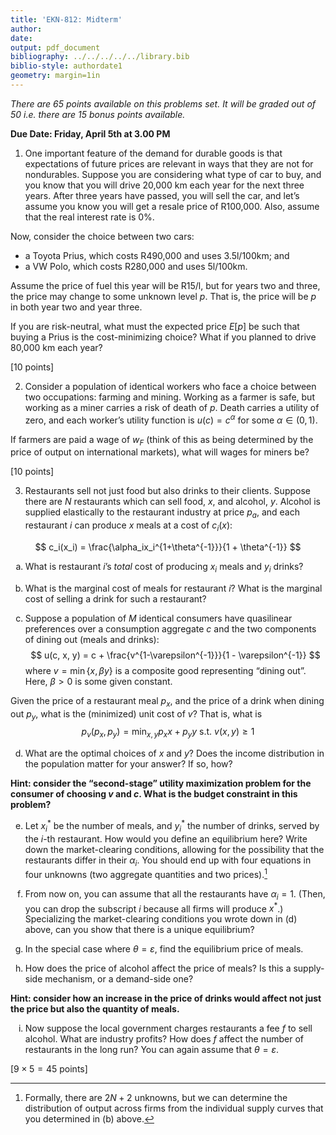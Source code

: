 ```yaml
---
title: 'EKN-812: Midterm'
author:
date: 
output: pdf_document
bibliography: ../../../../../library.bib
biblio-style: authordate1
geometry: margin=1in
---
```


_There are 65 points available on this problems set. It will be graded out of 50 i.e. there are 15 bonus points available._

**Due Date: Friday, April 5th at 3.00 PM**

1. One important feature of the demand for durable goods is that expectations of future prices are relevant in ways that they are not for nondurables. Suppose you are considering what type of car to buy, and you know that you will drive 20,000 km each year for the next three years. After three years have passed, you will sell the car, and let's assume you know you will get a resale price of R100,000. Also, assume that the real interest rate is 0\%.

Now, consider the choice between two cars:

- a Toyota Prius, which costs R490,000 and uses 3.5l/100km; and
- a VW Polo, which costs R280,000 and uses 5l/100km.

Assume the price of fuel this year will be R15/l, but for years two and three, the price may change to some unknown level $p$. That is, the price will be $p$ in both year two and year three. 

If you are risk-neutral, what must the expected price $E[p]$ be such that buying a Prius is the cost-minimizing choice? What if you planned to drive 80,000 km each year?

\hfill [10 points]

2. Consider a population of identical workers who face a choice between two occupations: farming and mining. Working as a farmer is safe, but working as a miner carries a risk of death of $p$. Death carries a utility of zero, and each worker's utility function is $u(c) = c^{\alpha}$ for some $\alpha \in (0,1)$.

 If farmers are paid a wage of $w_F$ (think of this as being determined by the price of output on international markets), what will wages for miners be?

\hfill [10 points]

3. Restaurants sell not just food but also drinks to their clients. Suppose there are $N$ restaurants which can sell food, $x$, and alcohol, $y$. Alcohol is supplied elastically to the restaurant industry at price $p_a$, and each restaurant $i$ can produce $x$ meals at a cost of $c_i(x)$:

 $$
c_i(x_i) = \frac{\alpha_ix_i^{1+\theta^{-1}}}{1 + \theta^{-1}}
 $$

 (a) What is restaurant $i$'s _total_ cost of producing $x_i$ meals and $y_i$ drinks?
 
 (b) What is the marginal cost of meals for restaurant $i$? What is the marginal cost of selling a drink for such a restaurant?
 
 (c) Suppose a population of $M$ identical consumers have quasilinear preferences over a consumption aggregate $c$ and the two components of dining out (meals and drinks):
 $$
 u(c, x, y) = c + \frac{v^{1-\varepsilon^{-1}}}{1 - \varepsilon^{-1}}
 $$
 where $v = \min\{x, \beta y\}$ is a composite good representing "dining out". Here, $\beta > 0$ is some given constant.

 Given the price of a restaurant meal $p_x$, and the price of a drink when dining out $p_y$, what is the (minimized) unit cost of $v$? That is, what is 
 $$
 p_v(p_x, p_y) = \min_{x, y} p_xx + p_yy \text{ s.t. } v(x,y) \geq 1
 $$
 
 (d) What are the optimal choices of $x$ and $y$? Does the income distribution in the population matter for your answer? If so, how?

**Hint: consider the "second-stage" utility maximization problem for the consumer of choosing $v$ and $c$. What is the budget constraint in this problem?**

 (e) Let $x^*_i$ be the number of meals, and $y^*_i$ the number of drinks, served by the $i$-th restaurant. How would you define an equilibrium here? Write down the market-clearing conditions, allowing for the possibility that the restaurants differ in their $\alpha_i$. You should end up with four equations in four unknowns (two aggregate quantities and two prices).^[Formally, there are $2N + 2$ unknowns, but we can determine the distribution of output across firms from the individual supply curves that you determined in (b) above.]

 (f) From now on, you can assume that all the restaurants have $\alpha_i = 1$. (Then, you can drop the subscript $i$ because all firms will produce $x^*$.) Specializing the market-clearing conditions you wrote down in (d) above, can you show that there is a unique equilibrium?

 (g) In the special case where $\theta = \varepsilon$, find the equilibrium price of meals. 

 (h) How does the price of alcohol affect the price of meals? Is this a supply-side mechanism, or a demand-side one?

 **Hint: consider how an increase in the price of drinks would affect not just the price but also the quantity of meals.**

 (i) Now suppose the local government charges restaurants a fee $f$ to sell alcohol. What are industry profits? How does $f$ affect the number of restaurants in the long run? You can again assume that $\theta = \varepsilon$.

\hfill [$9 \times 5 = 45$ points]
